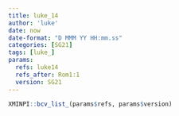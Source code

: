```yaml
---
title: luke_14
author: 'luke'
date: now
date-format: "D MMM YY HH:mm.ss"
categories: [SG21]
tags: [luke_]
params:
  refs: luke14
  refs_after: Rom1:1
  version: SG21
---
```


```r
XMINPI::bcv_list_(params$refs, params$version)
```

